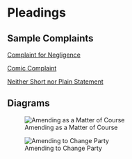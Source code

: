 # Pleadings {.unnumbered}

## Sample Complaints {.unnumbered}

[Complaint for Negligence](../exhibits/complaint-for-negligence.pdf)

[Comic Complaint](../exhibits/criss-a-less-complaint.pdf)

[Neither Short nor Plain Statement](../exhibits/blount-complaint.pdf)

## Diagrams {.unnumbered}

![Amending as a Matter of Course](../img/rule15a1.png)

![Amending to Change Party](../img/rule15c1C.png)